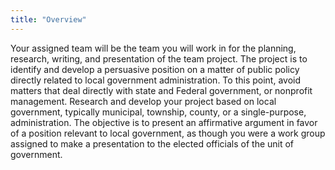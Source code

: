 ```yaml
---
title: "Overview"
---
```


Your assigned team will be the team you will work in for the planning, research, writing, and presentation of the team project. The project is to identify and develop a persuasive position on a matter of public policy directly related to local government administration. To this point, avoid matters that deal directly with state and Federal government, or nonprofit management. Research and develop your project based on local government, typically municipal, township, county, or a single-purpose, administration. The objective is to present an affirmative argument in favor of a position relevant to local government, as though you were a work group assigned to make a presentation to the elected officials of the unit of government.